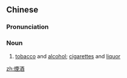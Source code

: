 {{also|烟酒}}
==Chinese==
{{zh-forms|s=烟酒}}

===Pronunciation===
{{zh-pron
|m=yānjiǔ
|cat=n
}}

===Noun===
{{zh-noun}}

# [[tobacco]] and [[alcohol]]; [[cigarette]]s and [[liquor]]

[[zh:煙酒]]